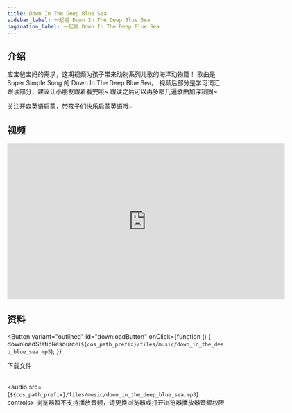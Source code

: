 ```yaml
---
title: Down In The Deep Blue Sea
sidebar_label: 一起唱 Down In The Deep Blue Sea
pagination_label: 一起唱 Down In The Deep Blue Sea
---
```




## 介绍

应宝爸宝妈的需求，这期视频为孩子带来动物系列儿歌的海洋动物篇！
歌曲是 Super Simple Song 的 Down In The Deep Blue Sea。
视频后部分是学习词汇跟读部分，建议让小朋友跟着看完哦~
跟读之后可以再多唱几遍歌曲加深巩固~

关注[开森英语启蒙](https://space.bilibili.com/20797715)，带孩子们快乐启蒙英语哦~

## 视频

<iframe
  src="https://player.bilibili.com/player.html?bvid=BV1Aj411d7Z6&cid=1&page=1"
  scrolling="no"
  border="0"
  frameborder="no"
  framespacing="0"
  allowfullscreen="true"
  width="640"
  height="360"
></iframe>

## 资料

<Button
  variant="outlined"
  id="downloadButton"
  onClick={function () {
    downloadStaticResource(`${cos_path_prefix}/files/music/down_in_the_deep_blue_sea.mp3`);
  }}
>
  下载文件
</Button>
<br />
<br />

<audio src={`${cos_path_prefix}/files/music/down_in_the_deep_blue_sea.mp3`} controls>
  浏览器暂不支持播放音频，请更换浏览器或打开浏览器播放器音频权限
</audio>